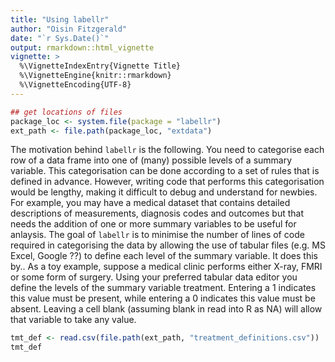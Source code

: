 ```yaml
---
title: "Using labellr"
author: "Oisin Fitzgerald"
date: "`r Sys.Date()`"
output: rmarkdown::html_vignette
vignette: >
  %\VignetteIndexEntry{Vignette Title}
  %\VignetteEngine{knitr::rmarkdown}
  %\VignetteEncoding{UTF-8}
---
```


```r
## get locations of files
package_loc <- system.file(package = "labellr")
ext_path <- file.path(package_loc, "extdata")
```

The motivation behind `labellr` is the following. You need to categorise each row of a data frame into 
one of (many) possible levels of a summary variable. This categorisation can be done according to a set
of rules that is defined in advance. However, writing code that performs this categorisation would
be lengthy, making it difficult to debug and understand for newbies. For example, you may have a medical
dataset that contains detailed descriptions of measurements, diagnosis codes and outcomes but that 
needs the addition of one or more summary variables to be useful for anlaysis.
The goal of `labellr` is to minimise the number of lines of code required in categorising the data by allowing the use of tabular files (e.g. MS Excel, Google ??) to define each level of the summary variable. It does this by.. 
As a toy example, suppose a medical clinic performs either X-ray, FMRI or some form of surgery. Using 
your preferred tabular data editor you define the levels of the summary variable treatment. Entering
a 1 indicates this value must be present, while entering a 0 indicates this value must be absent. Leaving a cell blank (assuming blank in read into R as NA) will allow that variable to take any value. 

```r
tmt_def <- read.csv(file.path(ext_path, "treatment_definitions.csv"))
tmt_def
```
